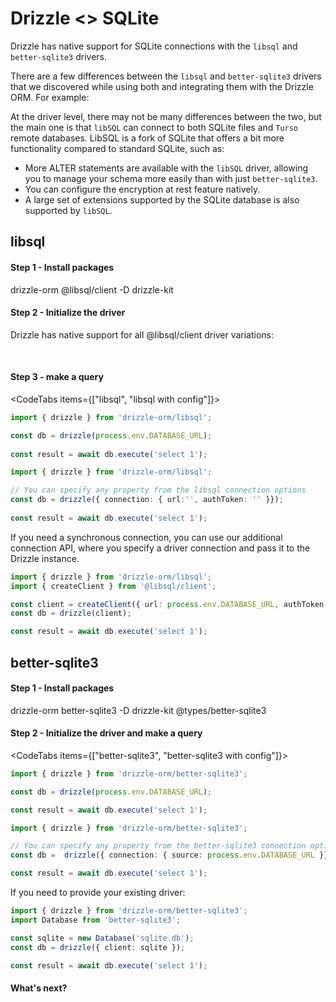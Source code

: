 
# Drizzle \<\> SQLite

Drizzle has native support for SQLite connections with the `libsql` and `better-sqlite3` drivers.
  
There are a few differences between the `libsql` and `better-sqlite3` drivers that we discovered while using both and integrating them with the Drizzle ORM. For example:

At the driver level, there may not be many differences between the two, but the main one is that `libSQL` can connect to both SQLite files and `Turso` remote databases. LibSQL is a fork of SQLite that offers a bit more functionality compared to standard SQLite, such as:

- More ALTER statements are available with the `libSQL` driver, allowing you to manage your schema more easily than with just `better-sqlite3`.
- You can configure the encryption at rest feature natively.
- A large set of extensions supported by the SQLite database is also supported by `libSQL`.

## libsql
#### Step 1 - Install packages
<Npm>
drizzle-orm @libsql/client
-D drizzle-kit
</Npm>

#### Step 2 - Initialize the driver
Drizzle has native support for all @libsql/client driver variations:

<LibsqlTable />
<br/>
<LibsqlTabs />

#### Step 3 - make a query
<CodeTabs items={["libsql", "libsql with config"]}>
```typescript copy
import { drizzle } from 'drizzle-orm/libsql';

const db = drizzle(process.env.DATABASE_URL);
 
const result = await db.execute('select 1');
```
```typescript copy
import { drizzle } from 'drizzle-orm/libsql';

// You can specify any property from the libsql connection options
const db = drizzle({ connection: { url:'', authToken: '' }});
 
const result = await db.execute('select 1');
```
</CodeTabs>

If you need a synchronous connection, you can use our additional connection API, 
where you specify a driver connection and pass it to the Drizzle instance.

```typescript copy
import { drizzle } from 'drizzle-orm/libsql';
import { createClient } from '@libsql/client';

const client = createClient({ url: process.env.DATABASE_URL, authToken: process.env.DATABASE_AUTH_TOKEN });
const db = drizzle(client);

const result = await db.execute('select 1');
```

## better-sqlite3
#### Step 1 - Install packages
<Npm>
drizzle-orm better-sqlite3
-D drizzle-kit @types/better-sqlite3
</Npm>

#### Step 2 - Initialize the driver and make a query
<CodeTabs items={["better-sqlite3", "better-sqlite3 with config"]}>
```typescript copy
import { drizzle } from 'drizzle-orm/better-sqlite3';

const db = drizzle(process.env.DATABASE_URL);

const result = await db.execute('select 1');
```
```typescript copy
import { drizzle } from 'drizzle-orm/better-sqlite3';

// You can specify any property from the better-sqlite3 connection options
const db =  drizzle({ connection: { source: process.env.DATABASE_URL }});

const result = await db.execute('select 1');
```
</CodeTabs>

If you need to provide your existing driver:
```typescript copy
import { drizzle } from 'drizzle-orm/better-sqlite3';
import Database from 'better-sqlite3';

const sqlite = new Database('sqlite.db');
const db = drizzle({ client: sqlite });

const result = await db.execute('select 1');
```

#### What's next?

<WhatsNextPostgres/>
